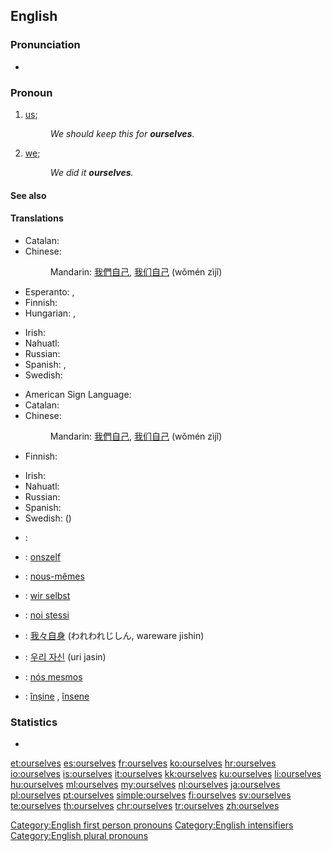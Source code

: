 ==English==

===Pronunciation===
* {{audio|en-us-ourselves.ogg|Audio (US)}}

===Pronoun===
{{en-pron|desc=second personal plural pronoun|reflexive case of|we}}

# {{context|reflexive|lang=en}} [[us]]; {{non-gloss definition|the group including the speaker as the object of a verb or preposition when that group also is the subject.}}
#: ''We should keep this for '''ourselves'''.''
# {{context|emphatic|lang=en}} [[we]]; {{non-gloss definition|intensifies the subject as the group including the speaker, especially to indicate that no one else satisfies the predicate.}}
#: ''We did it '''ourselves'''.''

====See also====
{{English personal pronouns}}

====Translations====
{{trans-top|reflexive: us}}
* Catalan: {{t-|ca|ens}}
* Chinese:
*: Mandarin: [[我們]][[自己]], [[我们]][[自己]] (wǒmén zìjǐ)
* Esperanto: {{t+|eo|ni}}, {{t+|eo|nin}}
* Finnish: {{t+|fi|itsemme}}
* Hungarian: {{t-|hu|magunk}}, {{t-|hu|magunkat}} {{qualifier|accusative}}
{{trans-mid}}
* Irish: {{t-|ga|sinn féin}}
* Nahuatl: {{t-|nah|tehhuān}}
* Russian: {{t+|ru|себя́|tr=sebjá}}
* Spanish: {{t+|es|nos}}, {{t+|es|nosotros}}
* Swedish: {{t-|sv|oss själva}}
{{trans-bottom}}

{{trans-top|emphatic: we}}
* American Sign Language: {{tø|ase|A@IpsiChest-RadialBack A@ContraChest-RadialBack}}
* Catalan: {{t-|ca|mateix|alt=mateixos}}
* Chinese:
*: Mandarin: [[我們]][[自己]], [[我们]][[自己]] (wǒmén zìjǐ)
* Finnish: {{t+|fi|itse}}
{{trans-mid}}
* Irish: {{t-|ga|sinn féin}}
* Nahuatl: {{t-|nah|tehhuāntin}}
* Russian: {{t+|ru|са́ми|tr=sámi}}
* Spanish: {{t+|es|mismo|alt=nosotros mismos}}
* Swedish: ({{t+|sv|vi}}) {{t+|sv|själva}}
{{trans-bottom}}

{{checktrans-top}}
* {{ttbc|ar}}: {{l|ar|انفسنا}} {{IPAchar|(anfúsana)}}
* {{ttbc|nl}}: [[onszelf]]
* {{ttbc|fr}}: [[nous-mêmes]]
* {{ttbc|de}}: [[wir selbst]]
{{trans-mid}}
* {{ttbc|it}}: [[noi stessi]]
* {{ttbc|ja}}: [[我々自身]] (われわれじしん, wareware jishin)
* {{ttbc|ko}}: [[우리 자신]] (uri jasin)
* {{ttbc|pt}}: [[nós mesmos]]
* {{ttbc|ro}}: [[înșine]] {{g|m}}, [[însene]] {{g|f}}
{{trans-bottom}}

===Statistics===
* {{rank|offer|promise|obliged|911|ourselves|pale|happiness|religion}}

[[Category:English first person pronouns]]
[[Category:English intensifiers]]
[[Category:English plural pronouns]]

[[et:ourselves]]
[[es:ourselves]]
[[fr:ourselves]]
[[ko:ourselves]]
[[hr:ourselves]]
[[io:ourselves]]
[[is:ourselves]]
[[it:ourselves]]
[[kk:ourselves]]
[[ku:ourselves]]
[[li:ourselves]]
[[hu:ourselves]]
[[ml:ourselves]]
[[my:ourselves]]
[[nl:ourselves]]
[[ja:ourselves]]
[[pl:ourselves]]
[[pt:ourselves]]
[[simple:ourselves]]
[[fi:ourselves]]
[[sv:ourselves]]
[[te:ourselves]]
[[th:ourselves]]
[[chr:ourselves]]
[[tr:ourselves]]
[[zh:ourselves]]